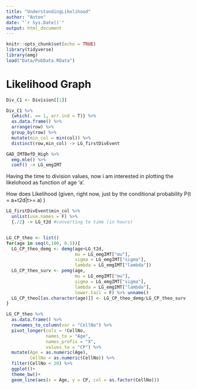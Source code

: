 ```yaml
---
title: "UnderstandingLikelihood"
author: "Anton"
date: "`r Sys.Date()`"
output: html_document
---
```


```r
knitr::opts_chunk$set(echo = TRUE)
library(tidyverse)
library(emg)
load("Data/PubData.RData")
```

# Likelihood Graph

```r
Div_C1 <- Division[[1]]

Div_C1 %>%
  {which(. == 1, arr.ind = T)} %>%
  as.data.frame() %>%
  arrange(row) %>%
  group_by(row) %>%
  mutate(min_col = min(col)) %>%
  distinct(row,min_col) -> LG_firstDivEvent

GAD_IMTBefD_High %>%
  emg.mle() %>%
  coef() -> LG_emgIMT

```

Having the time to division values, now i am interested in plotting the likelohood as function of age 'a'. 

How does Likelihood (given, right now, just by the conditional probability 
P(t = a+t2d|t>= a) )


```r

LG_firstDivEvent$min_col %>%
  unlist(use.names = F) %>%
  {./2} -> LG_t2d #converting to time (in hours) 


LG_CP_theo <- list()
for(age in seq(0,100, 0.5)){
  LG_CP_theo_demg <- demg(age+LG_t2d, 
                          mu = LG_emgIMT["mu"],
                          sigma = LG_emgIMT["sigma"],
                          lambda = LG_emgIMT["lambda"])
  LG_CP_theo_surv <- pemg(age,
                          mu = LG_emgIMT["mu"],
                          sigma = LG_emgIMT["sigma"],
                          lambda = LG_emgIMT["lambda"],
                          lower.tail = F) %>% unname()
  LG_CP_theo[[as.character(age)]] <- LG_CP_theo_demg/LG_CP_theo_surv
}

LG_CP_theo %>%
  as.data.frame() %>%
  rownames_to_column(var = "CellNo") %>%
  pivot_longer(cols = !CellNo,
               names_to = "Age",
               names_prefix = "X",
               values_to = "CP") %>%
  mutate(Age = as.numeric(Age),
         CellNo = as.numeric(CellNo)) %>%
  filter(CellNo < 20) %>%
  ggplot()+
  theme_bw()+
  geom_line(aes(x = Age, y = CP, col = as.factor(CellNo)))
```

